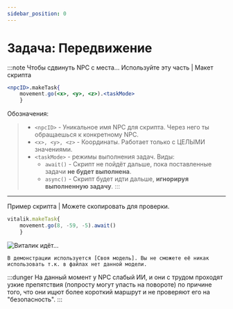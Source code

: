 ```yaml
---
sidebar_position: 0
---
```


# Задача: Передвижение

:::note Чтобы сдвинуть NPC с места...
Используйте эту часть | Макет скрипта
```jsx
<npcID>.makeTask{
    movement.go(<x>, <y>, <z>).<taskMode>
    }
```
Обозначения:
> - `<npcID>` - Уникальное имя NPC для скрипта. Через него ты обращаешься к конкретному NPC.
> - `<x>, <y>, <z>` - Координаты. Работает только с ЦЕЛЫМИ значениями.
> - `<taskMode>` - режимы выполнения задач. Виды:
>   - `await()` - Скрипт не пойдёт дальше, пока поставленные задачи **не будет выполнена**.
>   - `async()` - Скрипт будет идти дальше, **игнорируя выполненную задачу**.
:::

***

Пример скрипта | Можете скопировать для проверки.
```jsx
vitalik.makeTask{
    movement.go(8, -59, -5).await()
    }
```

![Виталик идёт...](../../../../static/img/he-guide/NPC-MovementGo.gif)

`В демонстрации используется [Своя модель]. Вы не сможете её никак использовать т.к. в файлах нет данной модели.`

:::dunger
На данный момент у NPC слабый ИИ, и они с трудом проходят узкие препятствия (попросту могут упасть на повороте) по причине того, что они ищют более короткий маршрут и не проверяют его на "безопасность".
:::